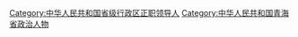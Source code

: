 [[Category:中华人民共和国省级行政区正职领导人|Category:中华人民共和国省级行政区正职领导人]]
[[Category:中华人民共和国青海省政治人物|Category:中华人民共和国青海省政治人物]]
